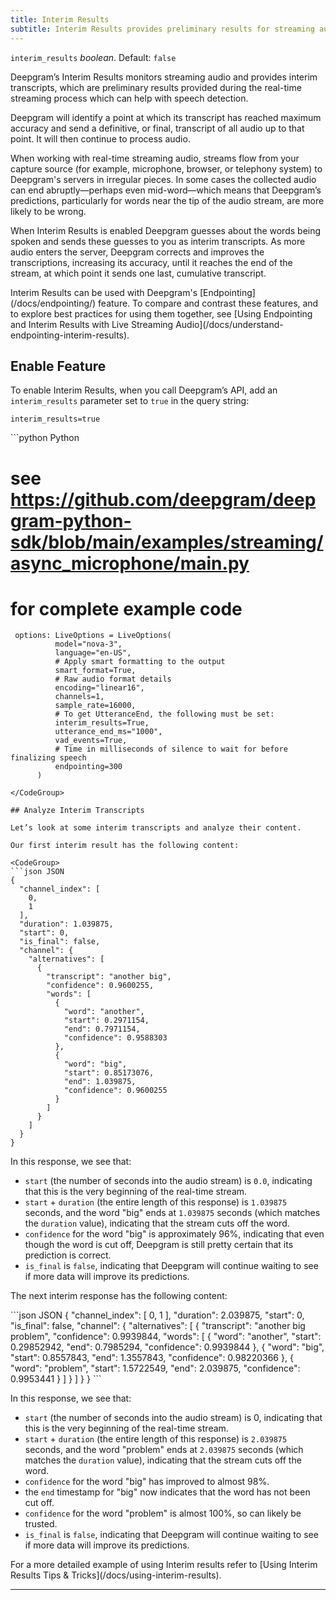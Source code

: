 ```yaml
---
title: Interim Results
subtitle: Interim Results provides preliminary results for streaming audio.
---
```



`interim_results` *boolean*. Default: `false`

<div class="flex flex-row gap-2">
  <Markdown src="/snippets/stt-batch-unavailable.mdx" /> <Markdown src="/snippets/stt-stream-available.mdx" /> <Markdown src="/snippets/all-available-languages.mdx" /> 
</div>

Deepgram’s Interim Results monitors streaming audio and provides interim transcripts, which are preliminary results provided during the real-time streaming process which can help with speech detection.

Deepgram will identify a point at which its transcript has reached maximum accuracy and send a definitive, or final, transcript of all audio up to that point. It will then continue to process audio.

When working with real-time streaming audio, streams flow from your capture source (for example, microphone, browser, or telephony system) to Deepgram's servers in irregular pieces. In some cases the collected audio can end abruptly—perhaps even mid-word—which means that Deepgram’s predictions, particularly for words near the tip of the audio stream, are more likely to be wrong.

When Interim Results is enabled Deepgram guesses about the words being spoken and sends these guesses to you as interim transcripts. As more audio enters the server, Deepgram corrects and improves the transcriptions, increasing its accuracy, until it reaches the end of the stream, at which point it sends one last, cumulative transcript.

<Info>
  Interim Results can be used with Deepgram's [Endpointing](/docs/endpointing/) feature. To compare and contrast these features, and to explore best practices for using them together, see [Using Endpointing and Interim Results with Live Streaming Audio](/docs/understand-endpointing-interim-results).
</Info>

## Enable Feature

To enable Interim Results, when you call Deepgram’s API, add an `interim_results` parameter set to `true` in the query string:

`interim_results=true`

<CodeGroup>
  ```python Python

  # see https://github.com/deepgram/deepgram-python-sdk/blob/main/examples/streaming/async_microphone/main.py
  # for complete example code

     options: LiveOptions = LiveOptions(
              model="nova-3",
              language="en-US",
              # Apply smart formatting to the output
              smart_format=True,
              # Raw audio format details
              encoding="linear16",
              channels=1,
              sample_rate=16000,
              # To get UtteranceEnd, the following must be set:
              interim_results=True,
              utterance_end_ms="1000",
              vad_events=True,
              # Time in milliseconds of silence to wait for before finalizing speech
              endpointing=300
          )
  ```
</CodeGroup>

## Analyze Interim Transcripts

Let’s look at some interim transcripts and analyze their content.

Our first interim result has the following content:

<CodeGroup>
  ```json JSON
  {
    "channel_index": [
      0,
      1
    ],
    "duration": 1.039875,
    "start": 0,
    "is_final": false,
    "channel": {
      "alternatives": [
        {
          "transcript": "another big",
          "confidence": 0.9600255,
          "words": [
            {
              "word": "another",
              "start": 0.2971154,
              "end": 0.7971154,
              "confidence": 0.9588303
            },
            {
              "word": "big",
              "start": 0.85173076,
              "end": 1.039875,
              "confidence": 0.9600255
            }
          ]
        }
      ]
    }
  }
  ```
</CodeGroup>

In this response, we see that:

* `start` (the number of seconds into the audio stream) is `0.0`, indicating that this is the very beginning of the real-time stream.
* `start` + `duration` (the entire length of this response) is `1.039875` seconds, and the word "big" ends at `1.039875` seconds (which matches the `duration` value), indicating that the stream cuts off the word.
* `confidence` for the word "big" is approximately 96%, indicating that even though the word is cut off, Deepgram is still pretty certain that its prediction is correct.
* `is_final` is `false`, indicating that Deepgram will continue waiting to see if more data will improve its predictions.

The next interim response has the following content:

<CodeGroup>
  ```json JSON
  {
    "channel_index": [
      0,
      1
    ],
    "duration": 2.039875,
    "start": 0,
    "is_final": false,
    "channel": {
      "alternatives": [
        {
          "transcript": "another big problem",
          "confidence": 0.9939844,
          "words": [
            {
              "word": "another",
              "start": 0.29852942,
              "end": 0.7985294,
              "confidence": 0.9939844
            },
            {
              "word": "big",
              "start": 0.8557843,
              "end": 1.3557843,
              "confidence": 0.98220366
            },
            {
              "word": "problem",
              "start": 1.5722549,
              "end": 2.039875,
              "confidence": 0.9953441
            }
          ]
        }
      ]
    }
  }
  ```
</CodeGroup>

In this response, we see that:

* `start` (the number of seconds into the audio stream) is 0, indicating that this is the very beginning of the real-time stream.
* `start` + `duration` (the entire length of this response) is `2.039875` seconds, and the word "problem" ends at `2.039875` seconds (which matches the `duration` value), indicating that the stream cuts off the word.
* `confidence` for the word "big" has improved to almost 98%.
* the `end` timestamp for "big" now indicates that the word has not been cut off.
* `confidence` for the word "problem" is almost 100%, so can likely be trusted.
* `is_final` is `false`, indicating that Deepgram will continue waiting to see if more data will improve its predictions.

<Info>
  For a more detailed example of using Interim results refer to [Using Interim Results Tips & Tricks](/docs/using-interim-results).
</Info>

***
